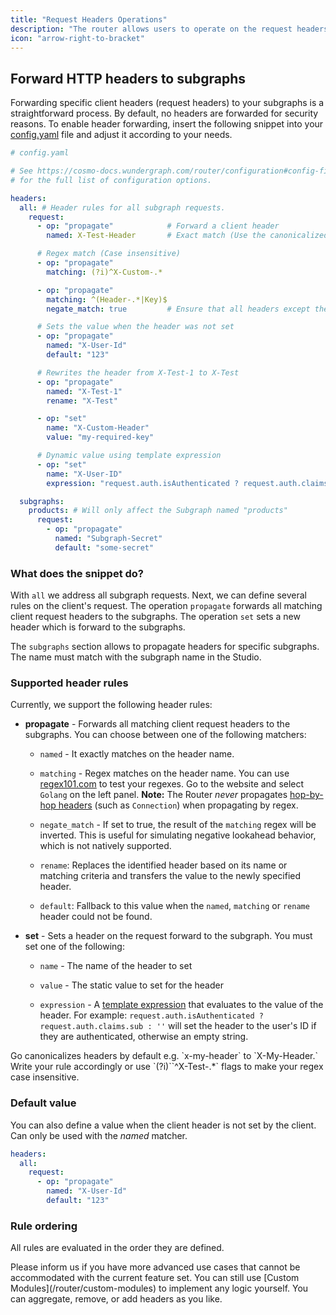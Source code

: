 ```yaml
---
title: "Request Headers Operations"
description: "The router allows users to operate on the request headers."
icon: "arrow-right-to-bracket"
---
```


## Forward HTTP headers to subgraphs

Forwarding specific client headers (request headers) to your subgraphs is a straightforward process. By default, no headers are forwarded for security reasons. To enable header forwarding, insert the following snippet into your [config.yaml](/router/configuration#config-file) file and adjust it according to your needs.

```yaml
# config.yaml

# See https://cosmo-docs.wundergraph.com/router/configuration#config-file
# for the full list of configuration options.

headers:
  all: # Header rules for all subgraph requests.
    request:
      - op: "propagate"            # Forward a client header
        named: X-Test-Header       # Exact match (Use the canonicalized version)

      # Regex match (Case insensitive)
      - op: "propagate"
        matching: (?i)^X-Custom-.*

      - op: "propagate"
        matching: ^(Header-.*|Key)$
        negate_match: true         # Ensure that all headers except the Header-1 and Key are propagated

      # Sets the value when the header was not set
      - op: "propagate"
        named: "X-User-Id"
        default: "123"

      # Rewrites the header from X-Test-1 to X-Test
      - op: "propagate"
        named: "X-Test-1"
        rename: "X-Test"

      - op: "set"
        name: "X-Custom-Header"
        value: "my-required-key"

      # Dynamic value using template expression
      - op: "set"
        name: "X-User-ID"
        expression: "request.auth.isAuthenticated ? request.auth.claims.sub : ''"

  subgraphs:
    products: # Will only affect the Subgraph named "products"
      request:
        - op: "propagate"
          named: "Subgraph-Secret"
          default: "some-secret"
```

### What does the snippet do?

With `all` we address all subgraph requests. Next, we can define several rules on the client's request. The operation `propagate` forwards all matching client request headers to the subgraphs. The operation `set` sets a new header which is forward to the subgraphs.

The `subgraphs` section allows to propagate headers for specific subgraphs. The name must match with the subgraph name in the Studio.

### Supported header rules

Currently, we support the following header rules:

* **propagate** - Forwards all matching client request headers to the subgraphs. You can choose between one of the following matchers:

  * `named` - It exactly matches on the header name.

  * `matching` - Regex matches on the header name. You can use [regex101.com](https://regex101.com/) to test your regexes. Go to the website and select `Golang` on the left panel. **Note:** The Router *never* propagates [hop-by-hop headers](https://developer.mozilla.org/en-US/docs/Web/HTTP/Headers#hop-by-hop_headers) (such as `Connection`) when propagating by regex.

  * `negate_match` - If set to true, the result of the `matching` regex will be inverted. This is useful for simulating negative lookahead behavior, which is not natively supported.

  * `rename`: Replaces the identified header based on its name or matching criteria and transfers the value to the newly specified header.

  * `default`: Fallback to this value when the `named`, `matching` or `rename` header could not be found.

* **set** - Sets a header on the request forward to the subgraph. You must set one of the following:

  * `name` - The name of the header to set

  * `value` - The static value to set for the header
  
  * `expression` - A [template expression](/router/configuration/template-expressions) that evaluates to the value of the header. For example: `request.auth.isAuthenticated ? request.auth.claims.sub : ''` will set the header to the user's ID if they are authenticated, otherwise an empty string.

<Note>
  Go canonicalizes headers by default e.g. `x-my-header` to `X-My-Header.` Write your rule accordingly or use `(?i)``^X-Test-.*` flags to make your regex case insensitive.
</Note>

### Default value

You can also define a value when the client header is not set by the client. Can only be used with the *named* matcher.

```yaml
headers:
  all:
    request:
      - op: "propagate"
        named: "X-User-Id"
        default: "123"
```

### Rule ordering

All rules are evaluated in the order they are defined.

<Info>
  Please inform us if you have more advanced use cases that cannot be accommodated with the current feature set. You can still use [Custom Modules](/router/custom-modules) to implement any logic yourself. You can aggregate, remove, or add headers as you like.
</Info>
